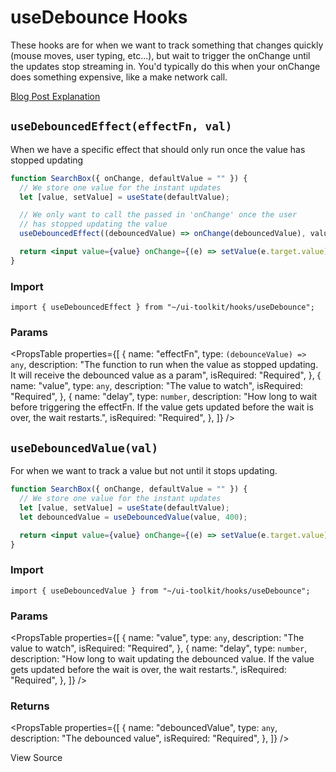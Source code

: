 
<Meta title="Hooks/useDebounce" />

# useDebounce Hooks

These hooks are for when we want to track something that changes quickly (mouse moves, user typing, etc...),
but wait to trigger the onChange until the updates stop streaming in. You'd typically do this when your onChange does something expensive, like a make network call.

[Blog Post Explanation](https://dev.to/droopytersen/usedebouncedeffect-hook-4204)

## `useDebouncedEffect(effectFn, val)`

When we have a specific effect that should only run once the value has stopped updating

```jsx
function SearchBox({ onChange, defaultValue = "" }) {
  // We store one value for the instant updates
  let [value, setValue] = useState(defaultValue);

  // We only want to call the passed in 'onChange' once the user
  // has stopped updating the value
  useDebouncedEffect((debouncedValue) => onChange(debouncedValue), value, 300);

  return <input value={value} onChange={(e) => setValue(e.target.value)} />;
}
```

### Import

```tsx
import { useDebouncedEffect } from "~/ui-toolkit/hooks/useDebounce";
```

### Params

<PropsTable
  properties={[
    {
      name: "effectFn",
      type: `(debounceValue) => any`,
      description:
        "The function to run when the value as stopped updating. It will receive the debounced value as a param",
      isRequired: "Required",
    },
    {
      name: "value",
      type: `any`,
      description: "The value to watch",
      isRequired: "Required",
    },
    {
      name: "delay",
      type: `number`,
      description:
        "How long to wait before triggering the effectFn. If the value gets updated before the wait is over, the wait restarts.",
      isRequired: "Required",
    },
  ]}
/>

## `useDebouncedValue(val)`

For when we want to track a value but not until it stops updating.

```jsx
function SearchBox({ onChange, defaultValue = "" }) {
  // We store one value for the instant updates
  let [value, setValue] = useState(defaultValue);
  let debouncedValue = useDebouncedValue(value, 400);

  return <input value={value} onChange={(e) => setValue(e.target.value)} />;
}
```

### Import

```tsx
import { useDebouncedValue } from "~/ui-toolkit/hooks/useDebounce";
```

### Params

<PropsTable
  properties={[
    {
      name: "value",
      type: `any`,
      description: "The value to watch",
      isRequired: "Required",
    },
    {
      name: "delay",
      type: `number`,
      description:
        "How long to wait updating the debounced value. If the value gets updated before the wait is over, the wait restarts.",
      isRequired: "Required",
    },
  ]}
/>

### Returns

<PropsTable
  properties={[
    {
      name: "debouncedValue",
      type: `any`,
      description: "The debounced value",
      isRequired: "Required",
    },
  ]}
/>

<SourceCodeLink path="hooks/useDebounce.ts">View Source</SourceCodeLink>

